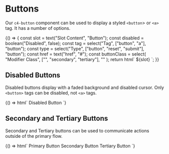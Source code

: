 
<Meta title="Components/Button" decorators={[withKnobs]} />

# Buttons

Our `c4-button` component can be used to display a styled `<button`> or `<a>`
tag. It has a number of options.

<Preview>
  <Story name="Button">
    {() => {
      const slot = text("Slot Content", "Button");
      const disabled = boolean("Disabled", false);
      const tag = select("Tag", ["button", "a"], "button");
      const type = select("Type", ["button", "reset", "submit"], "button");
      const href = text("href", "#");
      const buttonClass = select(
        "Modifier Class",
        ["", "secondary", "tertiary"],
        ""
      );
      return html`
        <c4-button
          disabled="${disabled}"
          tag="${tag}"
          type="${type}"
          href="${href}"
          button-class="${buttonClass}"
        >
          ${slot}
        </c4-button>
      `;
    }}
  </Story>
</Preview>

## Disabled Buttons

Disabled buttons display with a faded background and disabled cursor. Only
`<button>` tags can be disabled, not `<a>` tags.

<Preview>
  <Story name="Disabled">
    {() => html`
      <c4-button disabled="true">
        Disabled Button
      </c4-button>
    `}
  </Story>
</Preview>

## Secondary and Tertiary Buttons

Secondary and Tertiary buttons can be used to communicate actions outside of the
primary flow.

<Preview>
  <Story name="Secondary and Tertiary">
    {() => html`
      <c4-button>
        Primary Button
      </c4-button>
      <c4-button button-class="secondary">
        Secondary Button
      </c4-button>
      <c4-button button-class="tertiary">
        Tertiary Button
      </c4-button>
    `}
  </Story>
</Preview>
